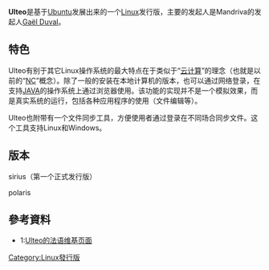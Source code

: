 
{{noteTA
|G1=IT
}}
'''Ulteo'''是基于[[Ubuntu|Ubuntu]]发展出来的一个[[Linux|Linux]]发行版，主要的发起人是Mandriva的发起人[[Gaël_Duval|Gaël Duval]]。

== 特色 ==

Ulteo有别于其它Linux操作系统的最大特点在于类似于“[[云计算|云计算]]”的理念（也就是以前的“[[NC|NC]]”概念）。除了一般的安装在本地计算机的版本，也可以通过网络登录，在支持[[JAVA|JAVA]]的操作系统上通过浏览器使用。该功能的实现并不是一个模拟效果，而是真实系统的运行，包括各种应用程序的使用（文件编辑等）。

Ulteo也附带有一个文件同步工具，方便使用者通过登录在不同场合同步文件。这个工具支持Linux和Windows。

== 版本 ==

sirius（第一个正式发行版）

polaris

== 參考資料 ==
<div class="references-small">
<references />
*1:[http://fr.wikipedia.org/wiki/Ulteo Ulteo的法语维基页面] {{Wayback|url=http://fr.wikipedia.org/wiki/Ulteo |date=20220422113708 }}
</div>

[[Category:Linux發行版|Category:Linux發行版]]